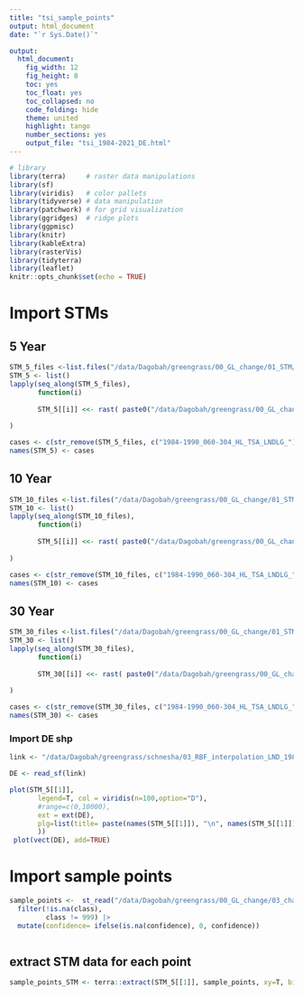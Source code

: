 ```yaml
---
title: "tsi_sample_points"
output: html_document
date: "`r Sys.Date()`"

output: 
  html_document: 
    fig_width: 12
    fig_height: 8
    toc: yes
    toc_float: yes
    toc_collapsed: no
    code_folding: hide
    theme: united
    highlight: tango
    number_sections: yes
    output_file: "tsi_1984-2021_DE.html"
---
```


```r
# library
library(terra)     # raster data manipulations
library(sf)
library(viridis)   # color pallets
library(tidyverse) # data manipulation
library(patchwork) # for grid visualization
library(ggridges)  # ridge plots
library(ggpmisc)
library(knitr)
library(kableExtra)
library(rasterVis)
library(tidyterra)
library(leaflet)
knitr::opts_chunk$set(echo = TRUE)
```


# Import STMs

## 5 Year
```r


STM_5_files <-list.files("/data/Dagobah/greengrass/00_GL_change/01_STM/5yrs/mosaic")
STM_5 <- list()
lapply(seq_along(STM_5_files),
       function(i)
         
       STM_5[[i]] <<- rast( paste0("/data/Dagobah/greengrass/00_GL_change/01_STM/5yrs/mosaic/", STM_5_files[i]))
       
)

cases <- c(str_remove(STM_5_files, c("1984-1990_060-304_HL_TSA_LNDLG_")))
names(STM_5) <- cases 


```

## 10 Year
```r


STM_10_files <-list.files("/data/Dagobah/greengrass/00_GL_change/01_STM/10yrs/mosaic")
STM_10 <- list()
lapply(seq_along(STM_10_files),
       function(i)
         
       STM_5[[i]] <<- rast( paste0("/data/Dagobah/greengrass/00_GL_change/01_STM/10yrs/mosaic/", STM_5_files[i]))
       
)

cases <- c(str_remove(STM_10_files, c("1984-1990_060-304_HL_TSA_LNDLG_")))
names(STM_10) <- cases 


```

## 30 Year
```r


STM_30_files <-list.files("/data/Dagobah/greengrass/00_GL_change/01_STM/30yrs_stms/mosaic")
STM_30 <- list()
lapply(seq_along(STM_30_files),
       function(i)
         
       STM_30[[i]] <<- rast( paste0("/data/Dagobah/greengrass/00_GL_change/01_STM/30yrs_stms/mosaic/", STM_30_files[i]))
       
)

cases <- c(str_remove(STM_30_files, c("1984-1990_060-304_HL_TSA_LNDLG_")))
names(STM_30) <- cases 


```

### Import DE shp
```r
link <- "/data/Dagobah/greengrass/schnesha/03_RBF_interpolation_LND_1982-2021/DE_shp/vg2500_bld_EPSG3035.shp"

DE <- read_sf(link)
```

```r

plot(STM_5[[1]],
       legend=T, col = viridis(n=100,option="D"),
       #range=c(0,10000), 
       ext = ext(DE),
       plg=list(title= paste(names(STM_5[[1]]), "\n", names(STM_5[[1]]))
       ))
 plot(vect(DE), add=TRUE)

```

# Import sample points
```r

sample_points <-  st_read("/data/Dagobah/greengrass/00_GL_change/03_change_samples/01_sample/stratified_sample_rd_4000.gpkg") |> 
  filter(!is.na(class),
         class != 999) |> 
  mutate(confidence= ifelse(is.na(confidence), 0, confidence))



```

## extract STM data for each point
```r
sample_points_STM <- terra::extract(STM_5[[1]], sample_points, xy=T, bind=T)

```












